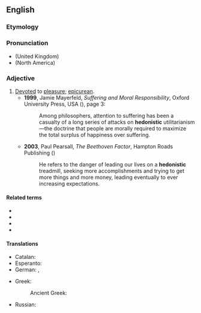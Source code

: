 ==English==

===Etymology===
{{suffix|en|hedonist|ic}}

===Pronunciation===
* (United Kingdom) {{IPA|en|/ˈhɛdənɪstɪk/}}
* (North America) {{IPA|en|/hidəˈnɪstɪk/}}

===Adjective===
{{en-adj}}

# [[devote|Devoted]] to [[pleasure]]; [[epicurean]].
#* '''1999''', Jamie Mayerfeld, ''Suffering and Moral Responsibility'', Oxford University Press, USA ({{ISBN|9780195348217}}), page 3:
#*: Among philosophers, attention to suffering has been a casualty of a long series of attacks on '''hedonistic''' utilitarianism—the doctrine that people are morally required to maximize the total surplus of happiness over suffering.
#* '''2003''', Paul Pearsall, ''The Beethoven Factor'', Hampton Roads Publishing ({{ISBN|9781571743978}})
#*: He refers to the danger of leading our lives on a '''hedonistic''' treadmill, seeking more accomplishments and trying to get more things and more money, leading  eventually to ever increasing expectations.

====Related terms====
* {{l|en|hedonic}}
* {{l|en|hedonism}}
* {{l|en|hedonist}}
* {{l|en|hedonistically}}

====Translations====
{{trans-top|devoted to pleasure}}
* Catalan: {{t+|ca|hedonista}}
* Esperanto: {{t|eo|hedonisma}}
* German: {{t+|de|hedonistisch}}, {{t+|de|genusssüchtig}}
{{trans-mid}}
* Greek:
*: Ancient Greek: {{t|grc|φιλήδονος}}
* Russian: {{t+|ru|гедонисти́ческий|m}}
{{trans-bottom}}